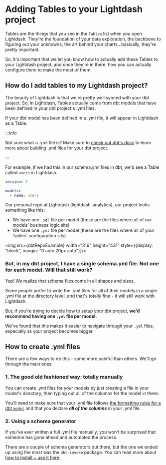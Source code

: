 
# Adding Tables to your Lightdash project

Tables are the things that you see in the `Tables` list when you open Lightdash. They're the foundation of your data exploration, the backbone to figuring out your unknowns, the art behind your charts...basically, they're pretty important.

So, it's important that we let you know how to actually add these Tables to your Lightdash project, and once they're in there, how you can actually configure them to make the most of them. 

## How do I add tables to my Lightdash project? 

The beauty of Lightdash is that we're pretty well synced with your dbt project. So, in Lightdash, Tables actually come from dbt models that have been defined in your dbt project's .yml files.

If your dbt model has been defined in a .yml file, it will appear in Lightdash as a Table. 

:::info

Not sure what a .yml file is? Make sure to [check out dbt's docs](https://docs.getdbt.com/reference/configs-and-properties) to learn more about building .yml files for your dbt project.

:::

For example, if we had this in our schema.yml files in dbt, we'd see a Table called `users` in Lightdash.

```yaml
version: 2

models:
  - name: users
```

Our personal repo at Lightdash (lightdash-analytics), our project looks something like this:

- We have one `.sql` file per model (these are the files where all of our models' business logic sits)
- We have one `.yml` file per model (these are the files where all of your Tables' configuration sits)

<img src={dbtRepoExample} width="316" height="431" style={{display: "block", margin: "0 auto 20px auto"}}/>

### But, in my dbt project, I have a single schema.yml file. Not one for each model. Will that still work?

Yep! We realize that schema files come in all shapes and sizes. 

Some people prefer to write the .yml files for all of their models in a single .yml file at the directory level, and that's totally fine - it will still work with Lightdash. 

But, if you're trying to decide how to setup your dbt project, **we'd recommend having one `.yml` file per model.**

We've found that this makes it easier to navigate through your `.yml` files, especially as your project becomes bigger. 

## How to create .yml files

There are a few ways to do this - some more painful than others. We'll go through the main ones.

### 1. The good old fashioned way: totally manually

You can create .yml files for your models by just creating a file in your model's directory, then typing out all of the columns for the model in there.

You'll need to make sure that your .yml file follows [the formatting rules for a dbt `model`](https://docs.getdbt.com/reference/configs-and-properties#example) and that you declare **_all of the columns_** in your .yml file.

### 2. Using a schema generator

If you've ever written a full .yml file manually, you won't be surprised that someone has gone ahead and automated the process. 

There are a couple of schema generators out there, but the one we ended up using the most was the `dbt-invoke` package. You can read more about [how to install + use it here](https://pypi.org/project/dbt-invoke/).


